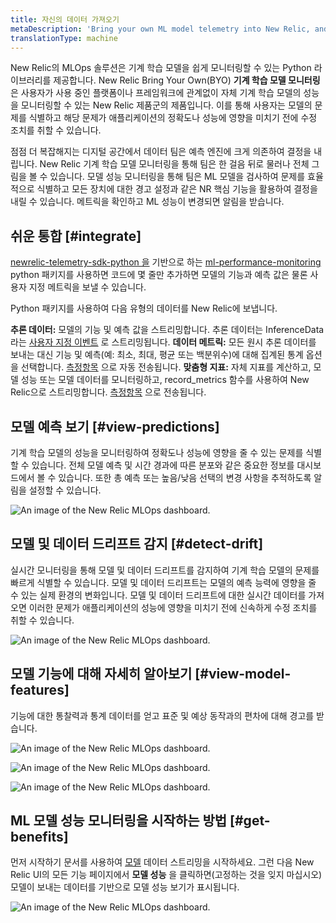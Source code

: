 ```yaml
---
title: 자신의 데이터 가져오기
metaDescription: 'Bring your own ML model telemetry into New Relic, and start getting value from your ML model data in just a few minutes'
translationType: machine
---
```








New Relic의 MLOps 솔루션은 기계 학습 모델을 쉽게 모니터링할 수 있는 Python 라이브러리를 제공합니다. New Relic Bring Your Own(BYO) **기계 학습 모델 모니터링** 은 사용자가 사용 중인 플랫폼이나 프레임워크에 관계없이 자체 기계 학습 모델의 성능을 모니터링할 수 있는 New Relic 제품군의 제품입니다. 이를 통해 사용자는 모델의 문제를 식별하고 해당 문제가 애플리케이션의 정확도나 성능에 영향을 미치기 전에 수정 조치를 취할 수 있습니다.

점점 더 복잡해지는 디지털 공간에서 데이터 팀은 예측 엔진에 크게 의존하여 결정을 내립니다. New Relic 기계 학습 모델 모니터링을 통해 팀은 한 걸음 뒤로 물러나 전체 그림을 볼 수 있습니다. 모델 성능 모니터링을 통해 팀은 ML 모델을 검사하여 문제를 효율적으로 식별하고 모든 장치에 대한 경고 설정과 같은 NR 핵심 기능을 활용하여 결정을 내릴 수 있습니다. 메트릭을 확인하고 ML 성능이 변경되면 알림을 받습니다.

## 쉬운 통합 [#integrate]

[newrelic-telemetry-sdk-python 을](https://github.com/newrelic/newrelic-telemetry-sdk-python) 기반으로 하는 [ml-performance-monitoring](https://github.com/newrelic-experimental/ml-performance-monitoring) python 패키지를 사용하면 코드에 몇 줄만 추가하면 모델의 기능과 예측 값은 물론 사용자 지정 메트릭을 보낼 수 있습니다.

Python 패키지를 사용하여 다음 유형의 데이터를 New Relic에 보냅니다.

**추론 데이터:** 모델의 기능 및 예측 값을 스트리밍합니다. 추론 데이터는 InferenceData라는 [사용자 지정 이벤트](https://docs.newrelic.com/docs/data-apis/ingest-apis/introduction-event-api/) 로 스트리밍됩니다. **데이터 메트릭:** 모든 원시 추론 데이터를 보내는 대신 기능 및 예측(예: 최소, 최대, 평균 또는 백분위수)에 대해 집계된 통계 옵션을 선택합니다. [측정항목](https://docs.newrelic.com/docs/data-apis/ingest-apis/metric-api/introduction-metric-api/) 으로 자동 전송됩니다. **맞춤형 지표:** 자체 지표를 계산하고, 모델 성능 또는 모델 데이터를 모니터링하고, record_metrics 함수를 사용하여 New Relic으로 스트리밍합니다. [측정항목](https://docs.newrelic.com/docs/data-apis/ingest-apis/metric-api/introduction-metric-api/) 으로 전송됩니다.

## 모델 예측 보기 [#view-predictions]

기계 학습 모델의 성능을 모니터링하여 정확도나 성능에 영향을 줄 수 있는 문제를 식별할 수 있습니다. 전체 모델 예측 및 시간 경과에 따른 분포와 같은 중요한 정보를 대시보드에서 볼 수 있습니다. 또한 총 예측 또는 높음/낮음 선택의 변경 사항을 추적하도록 알림을 설정할 수 있습니다.

<img
  title="An image of the model performance and predictions in New Relic"
  alt="An image of the New Relic MLOps dashboard."
  src={modelperformancemonitoringPredictions}
/>

## 모델 및 데이터 드리프트 감지 [#detect-drift]

실시간 모니터링을 통해 모델 및 데이터 드리프트를 감지하여 기계 학습 모델의 문제를 빠르게 식별할 수 있습니다. 모델 및 데이터 드리프트는 모델의 예측 능력에 영향을 줄 수 있는 실제 환경의 변화입니다. 모델 및 데이터 드리프트에 대한 실시간 데이터를 가져오면 이러한 문제가 애플리케이션의 성능에 영향을 미치기 전에 신속하게 수정 조치를 취할 수 있습니다.

<img
  title="An image of the model and data drift in New Relic"
  alt="An image of the New Relic MLOps dashboard."
  src={modelperformancemonitoringPerformanceDrift}
/>

## 모델 기능에 대해 자세히 알아보기 [#view-model-features]

기능에 대한 통찰력과 통계 데이터를 얻고 표준 및 예상 동작과의 편차에 대해 경고를 받습니다.

<img
  title="An image of the model features in New Relic"
  alt="An image of the New Relic MLOps dashboard."
  src={modelperformancemonitoringModelFeatures}
/>

<img
  title="An image of the feature distribution in New Relic"
  alt="An image of the New Relic MLOps dashboard."
  src={modelperformancemonitoringFeatureDistribution}
/>

<img
  title="An image of the model count, missing values, and standard deviation in New Relic"
  alt="An image of the New Relic MLOps dashboard."
  src={modelperformancemonitoringStandardDeviation}
/>

## ML 모델 성능 모니터링을 시작하는 방법 [#get-benefits]

먼저 시작하기 문서를 사용하여 [모델](https://docs.newrelic.com/docs/mlops/bring-your-own/getting-started/) 데이터 스트리밍을 시작하세요. 그런 다음 New Relic UI의 모든 기능 페이지에서 **모델 성능** 을 클릭하면(고정하는 것을 잊지 마십시오) 모델이 보내는 데이터를 기반으로 모델 성능 보기가 표시됩니다.

<img
  title="An image of the model performance tab in the New Relic navigation menu"
  alt="An image of the New Relic MLOps dashboard."
  src={modelperformancemonitoringModelPerformanceTab}
/>